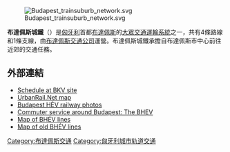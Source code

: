 [[File:Budapest_trainsuburb_network.svg|thumb]]

'''布達佩斯城鐵'''（{{lang-hu|Budapesti Helyiérdekű Vasút}}）是[[匈牙利|匈牙利]]首都[[布達佩斯|布達佩斯]]的[[大眾交通運輸系統|大眾交通運輸系統]]之一，共有4條路線和1條支線，由[[布達佩斯交通公司|布達佩斯交通公司]]運營。布達佩斯城鐵承擔自布達佩斯市中心前往近郊的交通任務。
==外部連結==
* [http://www.bkv.hu/en/suburban_railway_schedules Schedule at BKV site] {{Wayback|url=http://www.bkv.hu/en/suburban_railway_schedules |date=20150708174240 }}
* [http://www.urbanrail.net/eu/hu/budapest/budapest.htm UrbanRail.Net map] {{Wayback|url=http://www.urbanrail.net/eu/hu/budapest/budapest.htm |date=20150926093842 }}
* [https://web.archive.org/web/20110709145741/http://www.michaeltaylor.ca/Ind/bud-hev.shtml Budapest HÉV railway photos]
* [http://www.railfaneurope.net/misc/bhev.html Commuter service around Budapest: The BHEV] {{Wayback|url=http://www.railfaneurope.net/misc/bhev.html |date=20160303173241 }}
* [http://metros.hu/terkep/hevterkep.html Map of BHÉV lines] {{Wayback|url=http://metros.hu/terkep/hevterkep.html |date=20150902040406 }}
* [http://metros.hu/terkep/hevterkep_r.html Map of old BHÉV lines] {{Wayback|url=http://metros.hu/terkep/hevterkep_r.html |date=20160304023233 }}
{{commonscat|BHÉV}}

[[Category:布達佩斯交通|Category:布達佩斯交通]]
[[Category:匈牙利城市轨道交通|Category:匈牙利城市轨道交通]]